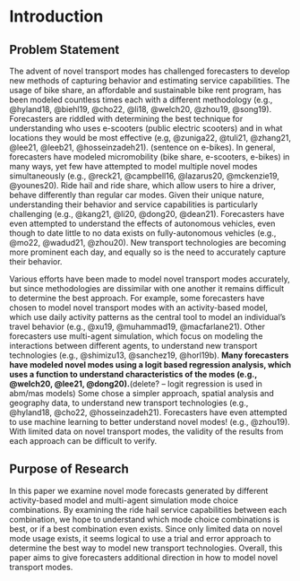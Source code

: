 # Introduction 

## Problem Statement
The advent of novel transport modes has challenged forecasters to develop new methods of capturing behavior and estimating service capabilities. The usage of bike share, an affordable and sustainable bike rent program, has been modeled countless times each with a different methodology (e.g., @hyland18, @biehl19, @cho22, @li18, @welch20, @zhou19, @song19). Forecasters are riddled with determining the best technique for understanding who uses e-scooters (public electric scooters) and in what locations they would be most effective (e.g, @zuniga22, @tuli21, @zhang21, @lee21, @leeb21, @hosseinzadeh21). (sentence on e-bikes). In general, forecasters have modeled micromobility (bike share, e-scooters, e-bikes) in many ways, yet few have attempted to model multiple novel modes simultaneously (e.g., @reck21, @campbell16, @lazarus20, @mckenzie19, @younes20). Ride hail and ride share, which allow users to hire a driver, behave differently than regular car modes. Given their unique nature, understanding their behavior and service capabilities is particularly challenging (e.g., @kang21, @li20, @dong20, @dean21). Forecasters have even attempted to understand the effects of autonomous vehicles, even though to date little to no data exists on fully-autonomous vehicles (e.g., @mo22, @wadud21, @zhou20). New transport technologies are becoming more prominent each day, and equally so is the need to accurately capture their behavior. 

Various efforts have been made to model novel transport modes accurately, but since methodologies are dissimilar with one another it remains difficult to determine the best approach. For example, some forecasters have chosen to model novel transport modes with an activity-based model, which use daily activity patterns as the central tool to model an individual’s travel behavior (e.g., @xu19, @muhammad19, @macfarlane21). Other forecasters use multi-agent simulation, which focus on modeling the interactions between different agents, to understand new transport technologies (e.g., @shimizu13, @sanchez19, @horl19b). **Many forecasters have modeled novel modes using a logit based regression analysis, which uses a function to understand characteristics of the modes (e.g., @welch20, @lee21, @dong20).**(delete? -- logit regression is used in abm/mas models) Some chose a simpler approach, spatial analysis and geography data, to understand new transport technologies (e.g., @hyland18, @cho22, @hosseinzadeh21). Forecasters have even attempted to use machine learning to better understand novel modes! (e.g., @zhou19). With limited data on novel transport modes, the validity of the results from each approach can be difficult to verify. 
 
## Purpose of Research 
In this paper we examine novel mode forecasts generated by different activity-based model and multi-agent simulation mode choice combinations. By examining the ride hail service capabilities between each combination, we hope to understand which mode choice combinations is best, or if a best combination even exists. Since only limited data on novel mode usage exists, it seems logical to use a trial and error approach to determine the best way to model new transport technologies. Overall, this paper aims to give forecasters additional direction in how to model novel transport modes.






